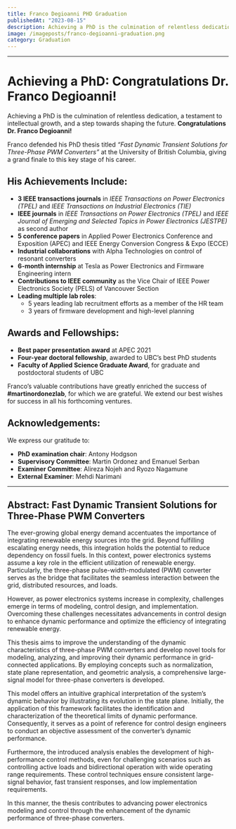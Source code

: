 ```yaml
---
title: Franco Degioanni PHD Graduation
publishedAt: "2023-08-15"
description: Achieving a PhD is the culmination of relentless dedication, a testament to intellectual growth, and a step towards shaping the future.
image: /imageposts/franco-degioanni-graduation.png
category: Graduation
---
```

---

# Achieving a PhD: Congratulations Dr. Franco Degioanni!

Achieving a PhD is the culmination of relentless dedication, a testament to intellectual growth, and a step towards shaping the future. **Congratulations Dr. Franco Degioanni!**

Franco defended his PhD thesis titled _“Fast Dynamic Transient Solutions for Three-Phase PWM Converters”_ at the University of British Columbia, giving a grand finale to this key stage of his career.

## His Achievements Include:
- **3 IEEE transactions journals** in _IEEE Transactions on Power Electronics (TPEL)_ and _IEEE Transactions on Industrial Electronics (TIE)_  
- **IEEE journals** in _IEEE Transactions on Power Electronics (TPEL)_ and _IEEE Journal of Emerging and Selected Topics in Power Electronics (JESTPE)_ as second author  
- **5 conference papers** in Applied Power Electronics Conference and Exposition (APEC) and IEEE Energy Conversion Congress & Expo (ECCE)  
- **Industrial collaborations** with Alpha Technologies on control of resonant converters  
- **6-month internship** at Tesla as Power Electronics and Firmware Engineering intern  
- **Contributions to IEEE community** as the Vice Chair of IEEE Power Electronics Society (PELS) of Vancouver Section  
- **Leading multiple lab roles**:
  - 5 years leading lab recruitment efforts as a member of the HR team  
  - 3 years of firmware development and high-level planning  

## Awards and Fellowships:
- **Best paper presentation award** at APEC 2021  
- **Four-year doctoral fellowship**, awarded to UBC’s best PhD students  
- **Faculty of Applied Science Graduate Award**, for graduate and postdoctoral students of UBC  

Franco’s valuable contributions have greatly enriched the success of **#martinordonezlab**, for which we are grateful. We extend our best wishes for success in all his forthcoming ventures.

## Acknowledgements:
We express our gratitude to:  
- **PhD examination chair**: Antony Hodgson  
- **Supervisory Committee**: Martin Ordonez and Emanuel Serban  
- **Examiner Committee**: Alireza Nojeh and Ryozo Nagamune  
- **External Examiner**: Mehdi Narimani  

---

## Abstract: Fast Dynamic Transient Solutions for Three-Phase PWM Converters  

The ever-growing global energy demand accentuates the importance of integrating renewable energy sources into the grid. Beyond fulfilling escalating energy needs, this integration holds the potential to reduce dependency on fossil fuels. In this context, power electronics systems assume a key role in the efficient utilization of renewable energy. Particularly, the three-phase pulse-width-modulated (PWM) converter serves as the bridge that facilitates the seamless interaction between the grid, distributed resources, and loads.  

However, as power electronics systems increase in complexity, challenges emerge in terms of modeling, control design, and implementation. Overcoming these challenges necessitates advancements in control design to enhance dynamic performance and optimize the efficiency of integrating renewable energy.

This thesis aims to improve the understanding of the dynamic characteristics of three-phase PWM converters and develop novel tools for modeling, analyzing, and improving their dynamic performance in grid-connected applications. By employing concepts such as normalization, state plane representation, and geometric analysis, a comprehensive large-signal model for three-phase converters is developed.  

This model offers an intuitive graphical interpretation of the system’s dynamic behavior by illustrating its evolution in the state plane. Initially, the application of this framework facilitates the identification and characterization of the theoretical limits of dynamic performance. Consequently, it serves as a point of reference for control design engineers to conduct an objective assessment of the converter’s dynamic performance.  

Furthermore, the introduced analysis enables the development of high-performance control methods, even for challenging scenarios such as controlling active loads and bidirectional operation with wide operating range requirements. These control techniques ensure consistent large-signal behavior, fast transient responses, and low implementation requirements.  

In this manner, the thesis contributes to advancing power electronics modeling and control through the enhancement of the dynamic performance of three-phase converters.
